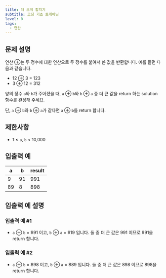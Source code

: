```yaml
---
title: 더 크게 합치기
subtitle: 코딩 기초 트레이닝
level: 0
tags:
  - 연산
---
```


## 문제 설명

연산 ⊕는 두 정수에 대한 연산으로 두 정수를 붙여서 쓴 값을 반환합니다. 예를 들면 다음과 같습니다.

- 12 ⊕ 3 = 123
- 3 ⊕ 12 = 312

양의 정수 `a`와 `b`가 주어졌을 때, `a` ⊕ `b`와 `b` ⊕ `a` 중 더 큰 값을 return 하는 solution 함수를 완성해 주세요.

단, `a` ⊕ `b`와 `b` ⊕ `a`가 같다면 `a` ⊕ `b`를 return 합니다.

## 제한사항

- 1 ≤ `a`, `b` < 10,000

## 입출력 예

| a   | b   | result |
| --- | --- | ------ |
| 9   | 91  | 991    |
| 89  | 8   | 898    |

## 입출력 예 설명

### 입출력 예 #1

- `a` ⊕ `b` = 991 이고, `b` ⊕ `a` = 919 입니다. 둘 중 더 큰 값은 991 이므로 991을 return 합니다.

### 입출력 예 #2

- `a` ⊕ `b` = 898 이고, `b` ⊕ `a` = 889 입니다. 둘 중 더 큰 값은 898 이므로 898을 return 합니다.
